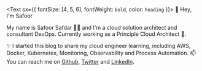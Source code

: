 <Text sx={{ fontSize: [4, 5, 6], fontWeight: `bold`, color: `heading` }}>
  👋 Hey, I&apos;m Safoor 
</Text>

My name is Safoor Safdar 👨‍💻 and I&apos;m a cloud solution architect and consultant DevOps. Currently working as a Principle Cloud Architect 🔭.

✨ I started this blog to share my cloud engineer learning, including AWS, Docker, Kubernetes, Monitoring, Observability and Process Automation. 📫 You can reach me on [Github][_github], [Twitter][_twitter] and [LinkedIn][_linkedin].


[_twitter]: https://twitter.com/safoorsafdar
[_linkedin]: https://linkedin.com/in/safoorsafdar
[_github]: https://github.com/safoorsafdar